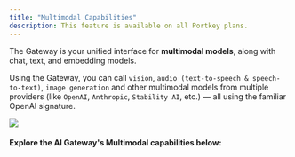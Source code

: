 ```yaml
---
title: "Multimodal Capabilities"
description: This feature is available on all Portkey plans.
---
```



The Gateway is your unified interface for **multimodal models**, along with chat, text, and embedding models.

Using the Gateway, you can call `vision`, `audio (text-to-speech & speech-to-text)`, `image generation` and other multimodal models from multiple providers (like `OpenAI`, `Anthropic`, `Stability AI`, etc.) — all using the familiar OpenAI signature.

<Frame>
  <img src="/images/product/ai-gateway/multi.png"/>
</Frame>

#### Explore the AI Gateway's Multimodal capabilities below:

<Card title="Vision" href="/docs/product/ai-gateway/multimodal-capabilities/vision" />

  <Card title="Image Generation" href="/docs/product/ai-gateway/multimodal-capabilities/image-generation" />

  <Card title="Function Calling" href="/docs/product/ai-gateway/multimodal-capabilities/function-calling" />

  <Card title="Speech-to-Text" href="/docs/product/ai-gateway/multimodal-capabilities/speech-to-text" />

  <Card title="Text-to-Speech" href="/docs/product/ai-gateway/multimodal-capabilities/text-to-speech" />
